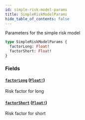```yaml
---
id: simple-risk-model-params
title: SimpleRiskModelParams
hide_table_of_contents: false
---
```



Parameters for the simple risk model

```graphql
type SimpleRiskModelParams {
  factorLong: Float!
  factorShort: Float!
}
```


### Fields

#### [`factorLong`](#) ([`Float!`](/docs/testnet/graphql/scalars/float))

Risk factor for long


#### [`factorShort`](#) ([`Float!`](/docs/testnet/graphql/scalars/float))

Risk factor for short




